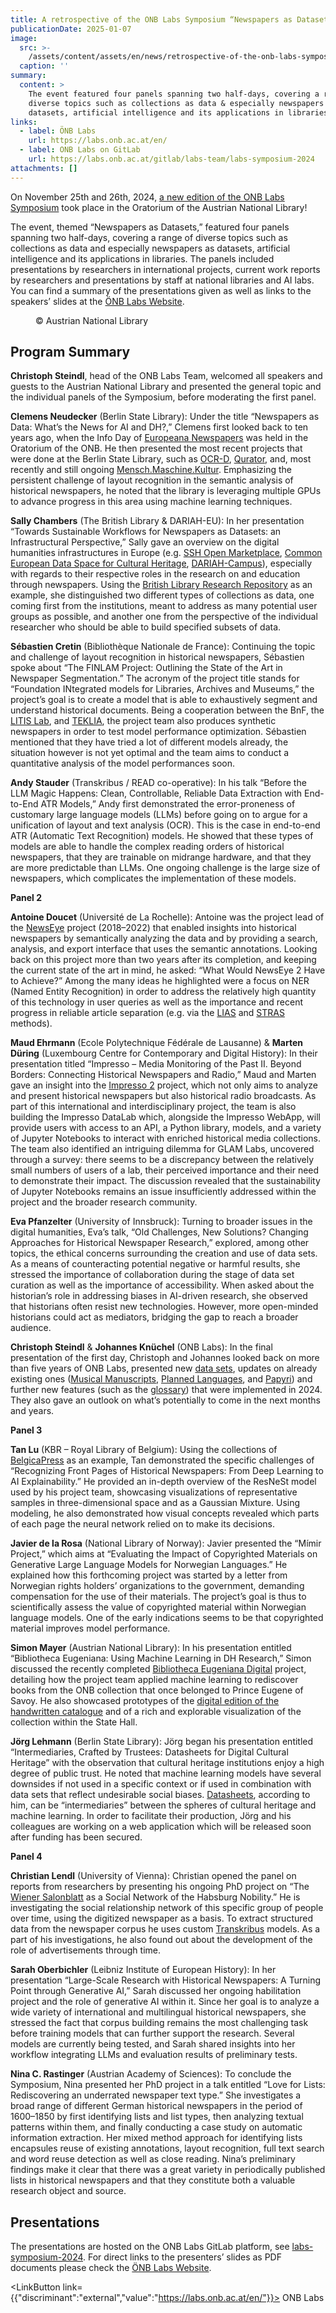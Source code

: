 ```yaml
---
title: A retrospective of the ONB Labs Symposium “Newspapers as Datasets”
publicationDate: 2025-01-07
image:
  src: >-
    /assets/content/assets/en/news/retrospective-of-the-onb-labs-symposium-newspapers-as-datasets/image/src.jpg
  caption: ''
summary:
  content: >
    The event featured four panels spanning two half-days, covering a range of
    diverse topics such as collections as data & especially newspapers as
    datasets, artificial intelligence and its applications in libraries.
links:
  - label: ÖNB Labs
    url: https://labs.onb.ac.at/en/
  - label: ONB Labs on GitLab
    url: https://labs.onb.ac.at/gitlab/labs-team/labs-symposium-2024
attachments: []
---
```

On November 25th and 26th, 2024, [a new edition of the ONB Labs Symposium](https://clariah.at/de/events/onb-labs-symposium-newspapers-as-datasets/) took place in the Oratorium of the Austrian National Library!

The event, themed “Newspapers as Datasets,” featured four panels spanning two half-days, covering a range of diverse topics such as collections as data and especially newspapers as datasets, artificial intelligence and its applications in libraries. The panels included presentations by researchers in international projects, current work reports by researchers and presentations by staff at national libraries and AI labs. You can find a summary of the presentations given as well as links to the speakers’ slides at the [ÖNB Labs Website](https://labs.onb.ac.at/en/topic/symposium-2024/).

<Figure src="/assets/content/assets/en/news/retrospective-of-the-onb-labs-symposium-newspapers-as-datasets/audience-onb-labs-symposium-2024.jpg" alt="OeNB Labs 2024 Audience" alignment="center">
  © Austrian National Library
</Figure>

## Program Summary

**Christoph Steindl**, head of the ONB Labs Team, welcomed all speakers and guests to the Austrian National Library and presented the general topic and the individual panels of the Symposium, before moderating the first panel.

**Clemens Neudecker** (Berlin State Library): Under the title “Newspapers as Data: What’s the News for AI and DH?,” Clemens first looked back to ten years ago, when the Info Day of [Europeana Newspapers](http://www.europeana-newspapers.eu/) was held in the Oratorium of the ONB. He then presented the most recent projects that were done at the Berlin State Library, such as [OCR-D](https://ocr-d.de/en/), [Qurator](https://qurator.ai/), and, most recently and still ongoing [Mensch.Maschine.Kultur](https://mmk.sbb.berlin/). Emphasizing the persistent challenge of layout recognition in the semantic analysis of historical newspapers, he noted that the library is leveraging multiple GPUs to advance progress in this area using machine learning techniques.

**Sally Chambers** (The British Library & DARIAH-EU): In her presentation “Towards Sustainable Workflows for Newspapers as Datasets: an Infrastructural Perspective,” Sally gave an overview on the digital humanities infrastructures in Europe (e.g. [SSH Open Marketplace](https://marketplace.sshopencloud.eu/), [Common European Data Space for Cultural Heritage](https://www.dataspace-culturalheritage.eu/en), [DARIAH-Campus](https://campus.dariah.eu/)), especially with regards to their respective roles in the research on and education through newspapers. Using the [British Library Research Repository](https://bl.iro.bl.uk/) as an example, she distinguished two different types of collections as data, one coming first from the institutions, meant to address as many potential user groups as possible, and another one from the perspective of the individual researcher who should be able to build specified subsets of data.

**Sébastien Cretin** (Bibliothèque Nationale de France): Continuing the topic and challenge of layout recognition in historical newspapers, Sébastien spoke about “The FINLAM Project: Outlining the State of the Art in Newspaper Segmentation.” The acronym of the project title stands for “Foundation INtegrated models for Libraries, Archives and Museums,” the project’s goal is to create a model that is able to exhaustively segment and understand historical documents. Being a cooperation between the BnF, the [LITIS Lab](https://www.litislab.fr/en/), and [TEKLIA](https://teklia.com/), the project team also produces synthetic newspapers in order to test model performance optimization. Sébastien mentioned that they have tried a lot of different models already, the situation however is not yet optimal and the team aims to conduct a quantitative analysis of the model performances soon.

**Andy Stauder** (Transkribus / READ co-operative): In his talk “Before the LLM Magic Happens: Clean, Controllable, Reliable Data Extraction with End-to-End ATR Models,” Andy first demonstrated the error-proneness of customary large language models (LLMs) before going on to argue for a unification of layout and text analysis (OCR). This is the case in end-to-end ATR (Automatic Text Recognition) models. He showed that these types of models are able to handle the complex reading orders of historical newspapers, that they are trainable on midrange hardware, and that they are more predictable than LLMs. One ongoing challenge is the large size of newspapers, which complicates the implementation of these models.

**Panel 2**

**Antoine Doucet** (Université de La Rochelle): Antoine was the project lead of the [NewsEye](https://www.newseye.eu/) project (2018–2022) that enabled insights into historical newspapers by semantically analyzing the data and by providing a search, analysis, and export interface that uses the semantic annotations. Looking back on this project more than two years after its completion, and keeping the current state of the art in mind, he asked: “What Would NewsEye 2 Have to Achieve?” Among the many ideas he highlighted were a focus on NER (Named Entity Recognition) in order to address the relatively high quantity of this technology in user queries as well as the importance and recent progress in reliable article separation (e.g. via the [LIAS](https://link.springer.com/10.1007/978-3-031-72437-4_15) and [STRAS](https://link.springer.com/10.1007/978-981-99-8085-7_8) methods).

**Maud Ehrmann** (Ecole Polytechnique Fédérale de Lausanne) & **Marten Düring** (Luxembourg Centre for Contemporary and Digital History): In their presentation titled “Impresso – Media Monitoring of the Past II. Beyond Borders: Connecting Historical Newspapers and Radio,” Maud and Marten gave an insight into the [Impresso 2](https://impresso-project.ch/) project, which not only aims to analyze and present historical newspapers but also historical radio broadcasts. As part of this international and interdisciplinary project, the team is also building the Impresso DataLab which, alongside the Impresso WebApp, will provide users with access to an API, a Python library, models, and a variety of Jupyter Notebooks to interact with enriched historical media collections. The team also identified an intriguing dilemma for GLAM Labs, uncovered through a survey: there seems to be a discrepancy between the relatively small numbers of users of a lab, their perceived importance and their need to demonstrate their impact. The discussion revealed that the sustainability of Jupyter Notebooks remains an issue insufficiently addressed within the project and the broader research community.

**Eva Pfanzelter** (University of Innsbruck): Turning to broader issues in the digital humanities, Eva’s talk, “Old Challenges, New Solutions? Changing Approaches for Historical Newspaper Research,” explored, among other topics, the ethical concerns surrounding the creation and use of data sets. As a means of counteracting potential negative or harmful results, she stressed the importance of collaboration during the stage of data set curation as well as the importance of accessibility. When asked about the historian’s role in addressing biases in AI-driven research, she observed that historians often resist new technologies. However, more open-minded historians could act as mediators, bridging the gap to reach a broader audience.

**Christoph Steindl** & **Johannes Knüchel** (ONB Labs): In the final presentation of the first day, Christoph and Johannes looked back on more than five years of ONB Labs, presented new [data sets](https://labs.onb.ac.at/en/datasets/), updates on already existing ones ([Musical Manuscripts](https://labs.onb.ac.at/en/datasets/musman/), [Planned Languages](https://labs.onb.ac.at/en/datasets/esperanto/), and [Papyri](https://labs.onb.ac.at/en/datasets/papyri/)) and further new features (such as the [glossary](https://labs.onb.ac.at/en/glossary/)) that were implemented in 2024. They also gave an outlook on what’s potentially to come in the next months and years.

**Panel 3**

**Tan Lu** (KBR – Royal Library of Belgium): Using the collections of [BelgicaPress](https://www.belgicapress.be/) as an example, Tan demonstrated the specific challenges of “Recognizing Front Pages of Historical Newspapers: From Deep Learning to AI Explainability.” He provided an in-depth overview of the ResNeSt model used by his project team, showcasing visualizations of representative samples in three-dimensional space and as a Gaussian Mixture. Using modeling, he also demonstrated how visual concepts revealed which parts of each page the neural network relied on to make its decisions.

**Javier de la Rosa** (National Library of Norway): Javier presented the “Mímir Project,” which aims at “Evaluating the Impact of Copyrighted Materials on Generative Large Language Models for Norwegian Languages.” He explained how this forthcoming project was started by a letter from Norwegian rights holders’ organizations to the government, demanding compensation for the use of their materials. The project’s goal is thus to scientifically assess the value of copyrighted material within Norwegian language models. One of the early indications seems to be that copyrighted material improves model performance.

**Simon Mayer** (Austrian National Library): In his presentation entitled “Bibliotheca Eugeniana: Using Machine Learning in DH Research,” Simon discussed the recently completed [Bibliotheca Eugeniana Digital](https://labs.onb.ac.at/bed/) project, detailing how the project team applied machine learning to rediscover books from the ONB collection that once belonged to Prince Eugene of Savoy. He also showcased prototypes of the [digital edition of the handwritten catalogue](https://edition.onb.ac.at/context:eugeniana) and of a rich and explorable visualization of the collection within the State Hall.

**Jörg Lehmann** (Berlin State Library): Jörg began his presentation entitled “Intermediaries, Crafted by Trustees: Datasheets for Digital Cultural Heritage” with the observation that cultural heritage institutions enjoy a high degree of public trust. He noted that machine learning models have several downsides if not used in a specific context or if used in combination with data sets that reflect undesirable social biases. [Datasheets](https://openhumanitiesdata.metajnl.com/articles/10.5334/johd.124), according to him, can be “intermediaries” between the spheres of cultural heritage and machine learning. In order to facilitate their production, Jörg and his colleagues are working on a web application which will be released soon after funding has been secured.

**Panel 4**

**Christian Lendl** (University of Vienna): Christian opened the panel on reports from researchers by presenting his ongoing PhD project on “The [Wiener Salonblatt](https://anno.onb.ac.at/cgi-content/anno?aid=wsb) as a Social Network of the Habsburg Nobility.” He is investigating the social relationship network of this specific group of people over time, using the digitized newspaper as a basis. To extract structured data from the newspaper corpus he uses custom [Transkribus](https://www.transkribus.org/) models. As a part of his investigations, he also found out about the development of the role of advertisements through time.

**Sarah Oberbichler** (Leibniz Institute of European History): In her presentation “Large-Scale Research with Historical Newspapers: A Turning Point through Generative AI,” Sarah discussed her ongoing habilitation project and the role of generative AI within it. Since her goal is to analyze a wide variety of international and multilingual historical newspapers, she stressed the fact that corpus building remains the most challenging task before training models that can further support the research. Several models are currently being tested, and Sarah shared insights into her workflow integrating LLMs and evaluation results of preliminary tests.

**Nina C. Rastinger** (Austrian Academy of Sciences): To conclude the Symposium, Nina presented her PhD project in a talk entitled “Love for Lists: Rediscovering an underrated newspaper text type.” She investigates a broad range of different German historical newspapers in the period of 1600–1850 by first identifying lists and list types, then analyzing textual patterns within them, and finally conducting a case study on automatic information extraction. Her mixed method approach for identifying lists encapsules reuse of existing annotations, layout recognition, full text search and word reuse detection as well as close reading. Nina’s preliminary findings make it clear that there was a great variety in periodically published lists in historical newspapers and that they constitute both a valuable research object and source.

## Presentations

The presentations are hosted on the ONB Labs GitLab platform, see [labs-symposium-2024](https://labs.onb.ac.at/gitlab/labs-team/labs-symposium-2024). For direct links to the presenters’ slides as PDF documents please check the [ÖNB Labs Website](https://labs.onb.ac.at/en/topic/symposium-2024/).

<LinkButton link={{"discriminant":"external","value":"https://labs.onb.ac.at/en/"}}>
  ONB Labs
</LinkButton>
